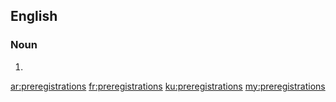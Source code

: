 ==English==

===Noun===
{{head|en|plural}}

# {{plural of|preregistration|lang=en}}

[[ar:preregistrations]]
[[fr:preregistrations]]
[[ku:preregistrations]]
[[my:preregistrations]]